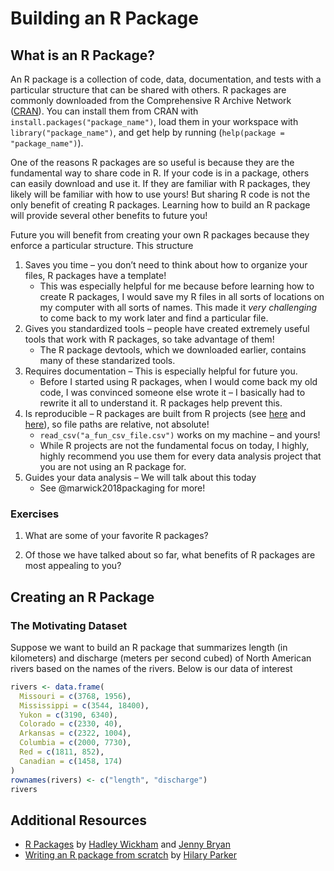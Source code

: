 # Building an R Package {#r-package}

## What is an R Package?

An R package is a collection of code, data, documentation, and tests with a particular structure that can be shared with others. R packages are commonly downloaded from the Comprehensive R Archive Network ([CRAN](https://cran.r-project.org/)). You can install them from CRAN with `install.packages("package_name")`, load them in your workspace with `library("package_name")`, and get help by running (`help(package = "package_name")`).

One of the reasons R packages are so useful is because they are the fundamental way to share code in R. If your code is in a package, others can easily download and use it. If they are familiar with R packages, they likely will be familiar with how to use yours! But sharing R code is not the only benefit of creating R packages. Learning how to build an R package will provide several other benefits to future you!

Future you will benefit from creating your own R packages because they enforce a particular structure. This structure

1. Saves you time -- you don't need to think about how to organize your files, R packages have a template! 
    * This was especially helpful for me because before learning how to create R packages, I would save my R files in all sorts of locations on my computer with all sorts of names. This made it *very challenging* to come back to my work later and find a particular file.

2. Gives you standardized tools -- people have created extremely useful tools that work with R packages, so take advantage of them! 
    * The R package devtools, which we downloaded earlier, contains many of these standarized tools.

3. Requires documentation -- This is especially helpful for future you. 
    * Before I started using R packages, when I would come back my old code, I was convinced someone else wrote it -- I basically had to rewrite it all to understand it. R packages help prevent this.

4. Is reproducible -- R packages are built from R projects (see [here](https://r4ds.had.co.nz/workflow-projects.html) and [here](https://support.rstudio.com/hc/en-us/articles/200526207-Using-Projects)), so file paths are relative, not absolute!
    * `read_csv("a_fun_csv_file.csv")` works on my machine -- and yours!
    * While R projects are not the fundamental focus on today, I highly, highly recommend you use them for every data analysis project that you are not using an R package for.

5. Guides your data analysis -- We will talk about this today
    * See @marwick2018packaging for more!


### Exercises

1. What are some of your favorite R packages?

2. Of those we have talked about so far, what benefits of R packages are most appealing to you?

## Creating an R Package

### The Motivating Dataset

Suppose we want to build an R package that summarizes length (in kilometers) and discharge (meters per second cubed) of North American rivers based on the names of the rivers. Below is our data of interest
```r
rivers <- data.frame(
  Missouri = c(3768, 1956),
  Mississippi = c(3544, 18400),
  Yukon = c(3190, 6340),
  Colorado = c(2330, 40),
  Arkansas = c(2322, 1004),
  Columbia = c(2000, 7730),
  Red = c(1811, 852),
  Canadian = c(1458, 174)
) 
rownames(rivers) <- c("length", "discharge")
rivers
```

## Additional Resources

* [R Packages](https://r-pkgs.org/index.html) by [Hadley Wickham](http://hadley.nz/) and [Jenny Bryan](https://jennybryan.org/)
* [Writing an R package from scratch](https://hilaryparker.com/2014/04/29/writing-an-r-package-from-scratch/) by [Hilary Parker](https://hilaryparker.com/)